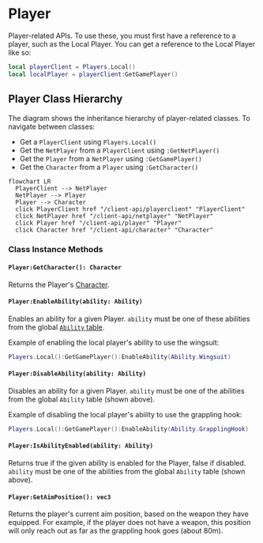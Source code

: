 # Player

Player-related APIs. To use these, you must first have a reference to a player, such as the Local Player. You can get a reference to the Local Player like so:

```lua
local playerClient = Players.Local()
local localPlayer = playerClient:GetGamePlayer()
```

## Player Class Hierarchy

The diagram shows the inheritance hierarchy of player-related classes. To navigate between classes:
- Get a `PlayerClient` using `Players.Local()`
- Get the `NetPlayer` from a `PlayerClient` using `:GetNetPlayer()`
- Get the `Player` from a `NetPlayer` using `:GetGamePlayer()`
- Get the `Character` from a `Player` using `:GetCharacter()`


```mermaid
flowchart LR
  PlayerClient --> NetPlayer
  NetPlayer --> Player
  Player --> Character
  click PlayerClient href "/client-api/playerclient" "PlayerClient"
  click NetPlayer href "/client-api/netplayer" "NetPlayer"
  click Player href "/client-api/player" "Player"
  click Character href "/client-api/character" "Character"
```

### Class Instance Methods

#### `Player:GetCharacter(): Character`

Returns the Player's [Character](/client-api/character).

#### `Player:EnableAbility(ability: Ability)`

Enables an ability for a given Player. `ability` must be one of these abilities from the global [`Ability` table](/client-api/ability).

Example of enabling the local player's ability to use the wingsuit:
```lua
Players.Local():GetGamePlayer():EnableAbility(Ability.Wingsuit)
```


#### `Player:DisableAbility(ability: Ability)`

Disables an ability for a given Player. `ability` must be one of the abilities from the global `Ability` table (shown above).

Example of disabling the local player's ability to use the grappling hook:

```lua
Players.Local():GetGamePlayer():EnableAbility(Ability.GrapplingHook)
```

#### `Player:IsAbilityEnabled(ability: Ability)`

Returns true if the given ability is enabled for the Player, false if disabled. `ability` must be one of the abilities from the global `Ability` table (shown above).


#### `Player:GetAimPosition(): vec3`

Returns the player's current aim position, based on the weapon they have equipped. For example, if the player does not have a weapon, this position will only reach out as far as the grappling hook goes (about 80m).